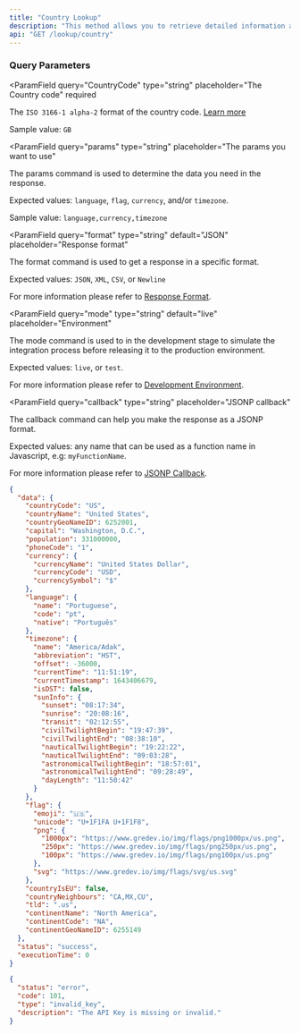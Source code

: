 ```yaml
---
title: "Country Lookup"
description: "This method allows you to retrieve detailed information about a country by providing its country code in the request.\n\nThe API returns valuable data, such as the country’s name, capital, population, region, and other relevant attributes, enabling you to enrich your applications with geographic context and enhance user experiences."
api: "GET /lookup/country"
---
```



### Query Parameters

<ParamField
  query="CountryCode"
  type="string"
  placeholder="The Country code"
  required
>
  The `ISO 3166-1 alpha-2` format of the country code. [Learn more](https://en.wikipedia.org/wiki/ISO_3166-1_alpha-2)

Sample value: `GB`

</ParamField>

<ParamField
  query="params"
  type="string"
  placeholder="The params you want to use"
>
  The params command is used to determine the data you need in the response.

Expected values: `language`, `flag`, `currency`, and/or `timezone`.

Sample value: `language,currency,timezone`

</ParamField>

<ParamField
  query="format"
  type="string"
  default="JSON"
  placeholder="Response format"
>
  The format command is used to get a response in a specific format.

Expected values: `JSON`, `XML`, `CSV`, or `Newline`

For more information please refer to [Response Format](/options/response-format).

</ParamField>

<ParamField
  query="mode"
  type="string"
  default="live"
  placeholder="Environment"
>
  The mode command is used to in the development stage to simulate the integration process before releasing it to the production environment.

Expected values: `live`, or `test`.

For more information please refer to [Development Environment](/options/development-environment).

</ParamField>

<ParamField
  query="callback"
  type="string"
  placeholder="JSONP callback"
>
  The callback command can help you make the response as a JSONP format.

Expected values: any name that can be used as a function name in Javascript, e.g: `myFunctionName`.

For more information please refer to [JSONP Callback](/options/jsonp-callback).

</ParamField>

<Panel>
  <Availability plan="Free and above" color="green" />

  <ResponseExample>

```json Success
{
  "data": {
    "countryCode": "US",
    "countryName": "United States",
    "countryGeoNameID": 6252001,
    "capital": "Washington, D.C.",
    "population": 331000000,
    "phoneCode": "1",
    "currency": {
      "currencyName": "United States Dollar",
      "currencyCode": "USD",
      "currencySymbol": "$"
    },
    "language": {
      "name": "Portuguese",
      "code": "pt",
      "native": "Português"
    },
    "timezone": {
      "name": "America/Adak",
      "abbreviation": "HST",
      "offset": -36000,
      "currentTime": "11:51:19",
      "currentTimestamp": 1643406679,
      "isDST": false,
      "sunInfo": {
        "sunset": "08:17:34",
        "sunrise": "20:08:16",
        "transit": "02:12:55",
        "civilTwilightBegin": "19:47:39",
        "civilTwilightEnd": "08:38:10",
        "nauticalTwilightBegin": "19:22:22",
        "nauticalTwilightEnd": "09:03:28",
        "astronomicalTwilightBegin": "18:57:01",
        "astronomicalTwilightEnd": "09:28:49",
        "dayLength": "11:50:42"
      }
    },
    "flag": {
      "emoji": "🇺🇸",
      "unicode": "U+1F1FA U+1F1F8",
      "png": {
        "1000px": "https://www.gredev.io/img/flags/png1000px/us.png",
        "250px": "https://www.gredev.io/img/flags/png250px/us.png",
        "100px": "https://www.gredev.io/img/flags/png100px/us.png"
      },
      "svg": "https://www.gredev.io/img/flags/svg/us.svg"
    },
    "countryIsEU": false,
    "countryNeighbours": "CA,MX,CU",
    "tld": ".us",
    "continentName": "North America",
    "continentCode": "NA",
    "continentGeoNameID": 6255149
  },
  "status": "success",
  "executionTime": 0
}
```

```json Error
{
  "status": "error",
  "code": 101,
  "type": "invalid_key",
  "description": "The API Key is missing or invalid."
}
```

  </ResponseExample>
</Panel>
